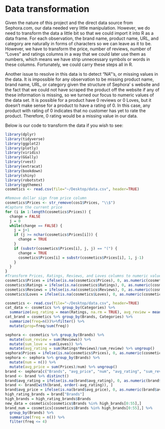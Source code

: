 # Data transformation
Given the nature of this project and the direct data source from Sephora.com, our data needed very little manipulation. However, we do need to transform the data a little bit so that we could import it into R as a data frame. For each observation, the brand name, product name, URL, and category are naturally in forms of characters so we can leave as it to be. However, we have to transform the price, number of reviews, number of "Loves" and ratings columns in a way that we could later use them as numbers, which means we have strip unnecessary symbols or words in these columns. Fortunately, we could carry these steps all in R. 

Another issue to resolve in this data is to detect "NA"'s, or missing values in the data. It is impossible for any observation to be missing product name, brand name, URL, or category given the structure of Sephora' s website and the fact that we could not have scraped the product off the website if any of these information is missing, so we turned our focus to numeric values of the data set. It is possible for a product have 0 reviews or 0 Loves, but it doesn't make sense for a product to have a rating of 0. In this case, any product with rating of 0 indicates that no customer has yet to rate the product. Therefore, 0 rating would be a missing value in our data. 

Below is our code to transform the data if you wish to see:
```r
library(dplyr)
library(tidyverse)
library(ggplot2)
library(plotly)
library(viridis)
library(GGally)
library(rvest)
library(extracat)
library(bookdown)
library(shiny)
library(robotstxt)
library(ggthemes)
cosmetics <- read.csv(file="~/Desktop/data.csv", header=TRUE)
```
```r
#Remove dollar sign from price column
cosmetics$Prices <- str_remove(cos1$Prices, "\\$")
#Capture the current price
for (i in 1:length(cosmetics$Prices)) {
  change = FALSE
  j = 0
  while(change == FALSE) {
    j = j+1
    if (j >= nchar(cosmetics$Prices[i])) {
      change = TRUE
    }
    if (substr(cosmetics$Prices[i], j, j) == "(") {
      change = TRUE
      cosmetics$Prices[i] = substr(cosmetics$Prices[i], 1, j-1)
    }
  }
}
#Transform Prices, Ratings, Reviews, and Loves columns to numeric values
cosmetics$Prices = ifelse(is.na(cosmetics$Prices), 0, as.numeric(cosmetics$Prices))
cosmetics$Ratings = ifelse(is.na(cosmetics$Ratings), 0, as.numeric(cosmetics$Ratings))
cosmetics$Reviews = ifelse(is.na(cosmetics$Reviews), 0, as.numeric(cosmetics$Reviews))
cosmetics$Loves = ifelse(is.na(cosmetics$Loves), 0, as.numeric(cosmetics$Loves))
```

```r
cosmetics <- read.csv(file="~/Desktop/data.csv", header=TRUE)
cat_data <- cosmetics %>% group_by(Categories) %>%
  summarize(avg_rating = mean(Ratings, na.rm = TRUE), avg_review = mean(Reviews, na.rm = TRUE), avg_loves = mean(Loves, na.rm = TRUE),sum_review = sum(Reviews, na.rm=TRUE)) %>% ungroup()
cat_brand = cosmetics %>% group_by(Brands, Categories) %>%
  summarize(freq=n())%>%filter() %>%
  mutate(prop=freq/sum(freq))
```

```r
sephora <- cosmetics %>% group_by(Brands) %>%
  mutate(sum_review = sum(Reviews)) %>%
  mutate(sum_love = sum(Loves)) %>%
  mutate(avg_rating = sum(Ratings*Reviews)/sum_review) %>% ungroup()
sephora$Prices = ifelse(is.na(cosmetics$Prices), 0, as.numeric(cosmetics$Prices))
sephora <- sephora %>% group_by(Brands) %>%
  mutate(num = n()) %>%
  mutate(avg_price = sum(Prices)/num) %>% ungroup()
brand <- sephora[c("Brands", "avg_price", "num", "avg_rating", "sum_review", "sum_love")]
brand <- brand %>% distinct()
brand$avg_rating = ifelse(is.na(brand$avg_rating), 0, as.numeric(brand$avg_rating))
brand <- brand[with(brand, order(-avg_rating)), ]
brand$avg_price = ifelse(is.na(brand$avg_price), 0, as.numeric(brand$avg_price))
high_rating_brands = brand["Brands"]
high_brands = high_rating_brands$Brands
new_data = cosmetics[cosmetics$Brands %in% high_brands[0:55],]
brand_num = cosmetics[cosmetics$Brands %in% high_brands[0:55],] %>%
  group_by(Brands) %>% 
  summarize(freq = n()) %>% 
  filter(freq <= 4)
```


